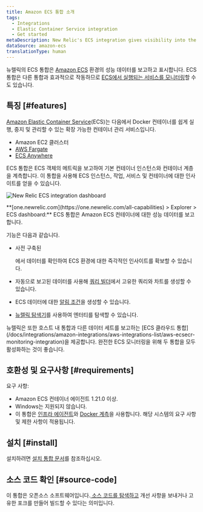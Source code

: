 ```yaml
---
title: Amazon ECS 통합 소개
tags:
  - Integrations
  - Elastic Container Service integration
  - Get started
metaDescription: New Relic's ECS integration gives visibility into the performance of your Amazon ECS environment.
dataSource: amazon-ecs
translationType: human
---
```



뉴렐릭의 ECS 통합은 [Amazon ECS](https://docs.aws.amazon.com/ecs/index.html) 환경의 성능 데이터를 보고하고 표시합니다. ECS 통합은 다른 통합과 효과적으로 작동하므로 [ECS에서 실행되는 서비스를 모니터링](/docs/integrations/host-integrations/host-integrations-list/monitor-services-running-amazon-ecs)할 수도 있습니다.

## 특징 [#features]

[Amazon Elastic Container Service](https://docs.aws.amazon.com/ecs/index.html)(ECS)는 다음에서 Docker 컨테이너를 쉽게 실행, 중지 및 관리할 수 있는 확장 가능한 컨테이너 관리 서비스입니다.

* Amazon EC2 클러스터
* [AWS Fargate](https://aws.amazon.com/fargate/)
* [ECS Anywhere](https://aws.amazon.com/ecs/anywhere/)

ECS 통합은 ECS 객체의 메트릭을 보고하여 기본 컨테이너 인스턴스와 컨테이너 계층을 계측합니다. 이 통합을 사용해 ECS 인스턴스, 작업, 서비스 및 컨테이너에 대한 인사이트를 얻을 수 있습니다.

<img
  title="new-relic-ecs-integration-dashboards.png"
  alt="New Relic ECS integration dashboard"
  src={infrastructureAwsEcsDashboard}
/>

<figcaption>
  **[one.newrelic.com](https://one.newrelic.com/all-capabilities) > Explorer > ECS dashboard:** ECS 통합은 Amazon ECS 컨테이너에 대한 성능 데이터를 보고합니다.
</figcaption>

기능은 다음과 같습니다.

* 사전 구축된

  <InlinePopover type="dashboards"/>

  에서 데이터를 확인하여 ECS 환경에 대한 즉각적인 인사이트를 확보할 수 있습니다.

* 자동으로 보고된 데이터를 사용해 [쿼리 빌더](/docs/chart-builder/use-chart-builder/get-started/introduction-chart-builder)에서 고유한 쿼리와 차트를 생성할 수 있습니다.

* ECS 데이터에 대한 [알림 조건](/docs/ecs-integration-recommended-alert-conditions)을 생성할 수 있습니다.

* [뉴렐릭 탐색기](/docs/new-relic-one/use-new-relic-one/ui-data/new-relic-one-entity-explorer-view-performance-across-apps-services-hosts)를 사용하여 엔터티를 탐색할 수 있습니다.

<Callout variant="important">
  뉴렐릭은 또한 호스트 내 통합과 다른 데이터 세트를 보고하는 [ECS 클라우드 통합](/docs/integrations/amazon-integrations/aws-integrations-list/aws-ecsecr-monitoring-integration)을 제공합니다. 완전한 ECS 모니터링을 위해 두 통합을 모두 활성화하는 것이 좋습니다.
</Callout>

## 호환성 및 요구사항 [#requirements]

요구 사항:

* Amazon ECS 컨테이너 에이전트 1.21.0 이상.
* Windows는 지원되지 않습니다.
* 이 통합은 [인프라 에이전트](/docs/infrastructure/new-relic-infrastructure/getting-started/compatibility-requirements-new-relic-infrastructure)와 [Docker 계측](/docs/infrastructure/install-configure-manage-infrastructure/docker-installation/docker-instrumentation-infrastructure)을 사용합니다. 해당 시스템의 요구 사항 및 제한 사항이 적용됩니다.

## 설치 [#install]

설치하려면 [설치 통합 문서](/docs/install-ecs-integration)를 참조하십시오.

## 소스 코드 확인 [#source-code]

이 통합은 오픈소스 소프트웨어입니다.[ 소스 코드를 탐색하고](https://github.com/newrelic/nri-ecs) 개선 사항을 보내거나 고유한 포크를 만들어 빌드할 수 있다는 의미입니다.